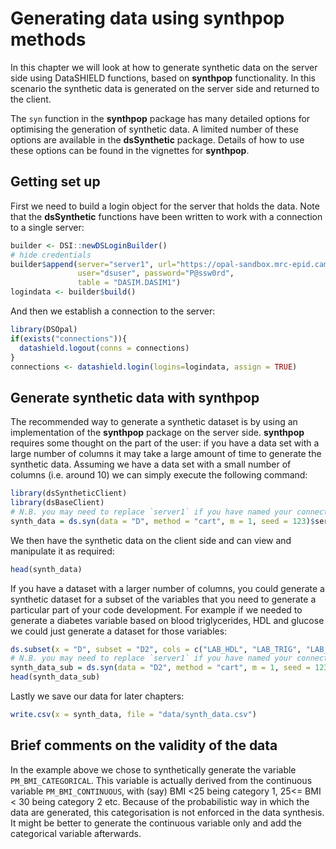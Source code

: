 # Generating data using synthpop methods {#synthpop}

In this chapter we will look at how to generate synthetic data on the server side using DataSHIELD functions, based on **synthpop** functionality. In this scenario the synthetic data is generated on the server side and returned to the client.

The `syn` function in the **synthpop** package has many detailed options for optimising the generation of synthetic data. A limited number of these options are available in the **dsSynthetic** package. Details of how to use these options can be found in the vignettes for **synthpop**.

## Getting set up

First we need to build a login object for the server that holds the data. Note that the **dsSynthetic** functions have been written to work with a connection to a single server:

```r
builder <- DSI::newDSLoginBuilder()
# hide credentials
builder$append(server="server1", url="https://opal-sandbox.mrc-epid.cam.ac.uk",
               user="dsuser", password="P@ssw0rd", 
               table = "DASIM.DASIM1")
logindata <- builder$build()
```

And then we establish a connection to the server:

```r
library(DSOpal)
if(exists("connections")){
  datashield.logout(conns = connections)
}
connections <- datashield.login(logins=logindata, assign = TRUE)
```
## Generate synthetic data with synthpop

The recommended way to generate a synthetic dataset is by using an implementation of the **synthpop** package on the server side. **synthpop** requires some thought on the part of the user: if you have a data set with a large number of columns it may take a large amount of time to generate the synthetic data. Assuming we have a data set with a small number of columns (i.e. around 10) we can simply execute the following command:

```r
library(dsSyntheticClient)
library(dsBaseClient)
# N.B. you may need to replace `server1` if you have named your connection differently
synth_data = ds.syn(data = "D", method = "cart", m = 1, seed = 123)$server1$syn
```
We then have the synthetic data on the client side and can view and manipulate it as required:
```r
head(synth_data)
```
If you have a dataset with a larger number of columns, you could generate a synthetic dataset for a subset of the variables that you need to generate a particular part of your code development. For example if we needed to generate a diabetes variable based on blood triglycerides, HDL and glucose we could just generate a dataset for those variables:
```r
ds.subset(x = "D", subset = "D2", cols = c("LAB_HDL", "LAB_TRIG", "LAB_GLUC_FASTING"))
# N.B. you may need to replace `server1` if you have named your connection differently
synth_data_sub = ds.syn(data = "D2", method = "cart", m = 1, seed = 123)$server1$syn
head(synth_data_sub)
```
Lastly we save our data for later chapters:
```r
write.csv(x = synth_data, file = "data/synth_data.csv")
```
## Brief comments on the validity of the data

In the example above we chose to synthetically generate the variable `PM_BMI_CATEGORICAL`. This variable is actually derived from the continuous variable `PM_BMI_CONTINUOUS`, with (say) BMI <25 being category 1, 25<= BMI < 30 being category 2 etc. Because of the probabilistic way in which the data are generated, this categorisation is not enforced in the data synthesis. It might be better to generate the continuous variable only and add the categorical variable afterwards.
